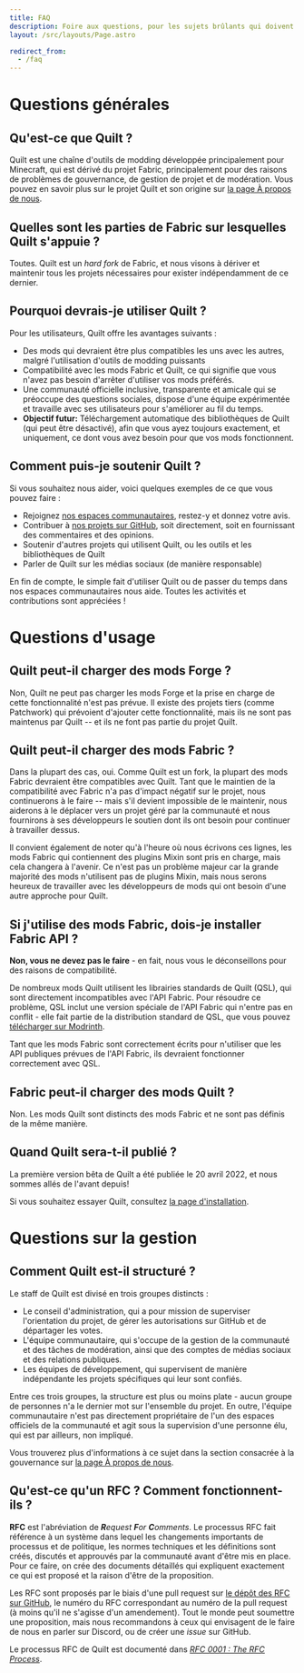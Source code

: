 ```yaml
---
title: FAQ
description: Foire aux questions, pour les sujets brûlants qui doivent être abordés régulièrement.
layout: /src/layouts/Page.astro

redirect_from:
  - /faq
---
```



# Questions générales

<Message>

## Qu'est-ce que Quilt ?

Quilt est une chaîne d'outils de modding développée principalement pour Minecraft, qui est dérivé du projet Fabric, principalement pour des raisons de problèmes de gouvernance, de gestion de projet et de modération. Vous pouvez en savoir plus sur le projet Quilt et son origine sur [la page À propos de nous](/fr/about).

</Message>

<Message>

## Quelles sont les parties de Fabric sur lesquelles Quilt s'appuie ?

Toutes. Quilt est un _hard fork_ de Fabric, et nous visons à dériver et maintenir tous les projets nécessaires pour exister indépendamment de ce dernier.

</Message>

<Message>

## Pourquoi devrais-je utiliser Quilt ?

Pour les utilisateurs, Quilt offre les avantages suivants :

- Des mods qui devraient être plus compatibles les uns avec les autres, malgré l'utilisation d'outils de modding puissants
- Compatibilité avec les mods Fabric et Quilt, ce qui signifie que vous n'avez pas besoin d'arrêter d'utiliser vos mods préférés.
- Une communauté officielle inclusive, transparente et amicale qui se préoccupe des questions sociales, dispose d'une équipe expérimentée et travaille avec ses utilisateurs pour s'améliorer au fil du temps.
- **Objectif futur:** Téléchargement automatique des bibliothèques de Quilt (qui peut être désactivé), afin que vous ayez toujours exactement, et uniquement, ce dont vous avez besoin pour que vos mods fonctionnent.

</Message>

<Message>

## Comment puis-je soutenir Quilt ?

Si vous souhaitez nous aider, voici quelques exemples de ce que vous pouvez faire :

- Rejoignez [nos espaces communautaires](/fr/communauté), restez-y et donnez votre avis.
- Contribuer à [nos projets sur GitHub](https://github.com/quiltmc), soit directement, soit en fournissant des commentaires et des opinions.
- Soutenir d'autres projets qui utilisent Quilt, ou les outils et les bibliothèques de Quilt
- Parler de Quilt sur les médias sociaux (de manière responsable)

[//]: # "* Help with ongoing costs by [supporting us financially on OpenCollective](https://opencollective.com/quiltmc)"

En fin de compte, le simple fait d'utiliser Quilt ou de passer du temps dans nos espaces communautaires nous aide. Toutes les activités et contributions sont appréciées !

</Message>

# Questions d'usage

<Message>

## Quilt peut-il charger des mods Forge ?

Non, Quilt ne peut pas charger les mods Forge et la prise en charge de cette fonctionnalité n'est pas prévue. Il existe des projets tiers (comme Patchwork) qui prévoient d'ajouter cette fonctionnalité, mais ils ne sont pas maintenus par Quilt -- et ils ne font pas partie du projet Quilt.

</Message>

<Message>

## Quilt peut-il charger des mods Fabric ?

Dans la plupart des cas, oui. Comme Quilt est un fork, la plupart des mods Fabric devraient être compatibles avec Quilt. Tant que le maintien de la compatibilité avec Fabric n'a pas d'impact négatif sur le projet, nous continuerons à le faire -- mais s'il devient impossible de le maintenir, nous aiderons à le déplacer vers un projet géré par la communauté et nous fournirons à ses développeurs le soutien dont ils ont besoin pour continuer à travailler dessus.

Il convient également de noter qu'à l'heure où nous écrivons ces lignes, les mods Fabric qui contiennent des plugins Mixin sont pris en charge, mais cela changera à l'avenir. Ce n'est pas un problème majeur car la grande majorité des mods n'utilisent pas de plugins Mixin, mais nous serons heureux de travailler avec les développeurs de mods qui ont besoin d'une autre approche pour Quilt.

</Message>

<Message>

## Si j'utilise des mods Fabric, dois-je installer Fabric API ?

**Non, vous ne devez pas le faire** - en fait, nous vous le déconseillons pour des raisons de compatibilité.

De nombreux mods Quilt utilisent les librairies standards de Quilt (QSL), qui sont directement incompatibles avec l'API Fabric. Pour résoudre ce problème, QSL inclut une version spéciale de l'API Fabric qui n'entre pas en conflit - elle fait partie de la distribution standard de QSL, que vous pouvez [télécharger sur Modrinth](https://modrinth.com/mod/qsl).

Tant que les mods Fabric sont correctement écrits pour n'utiliser que les API publiques prévues de l'API Fabric, ils devraient fonctionner correctement avec QSL.

</Message>

<Message>

## Fabric peut-il charger des mods Quilt ?

Non. Les mods Quilt sont distincts des mods Fabric et ne sont pas définis de la même manière.

</Message>

<Message>

## Quand Quilt sera-t-il publié ?

La première version bêta de Quilt a été publiée le 20 avril 2022, et nous sommes allés de l'avant depuis!

Si vous souhaitez essayer Quilt, consultez [la page d'installation](/fr/install). [<i class="fas fa-cannabis has-text-dark is-pulled-right"></i>](https://www.youtube.com/watch?v=DJfg39WkMvE)

</Message>

# Questions sur la gestion

<Message>

## Comment Quilt est-il structuré ?

Le staff de Quilt est divisé en trois groupes distincts :

- Le conseil d'administration, qui a pour mission de superviser l'orientation du projet, de gérer les autorisations sur GitHub et de départager les votes.
- L'équipe communautaire, qui s'occupe de la gestion de la communauté et des tâches de modération, ainsi que des comptes de médias sociaux et des relations publiques.
- Les équipes de développement, qui supervisent de manière indépendante les projets spécifiques qui leur sont confiés.

Entre ces trois groupes, la structure est plus ou moins plate - aucun groupe de personnes n'a le dernier mot sur l'ensemble du projet. En outre, l'équipe communautaire n'est pas directement propriétaire de l'un des espaces officiels de la communauté et agit sous la supervision d'une personne élu, qui est par ailleurs, non impliqué.

Vous trouverez plus d'informations à ce sujet dans la section consacrée à la gouvernance sur [la page À propos de nous](/fr/about/#governance).

</Message>

<Message>

## Qu'est-ce qu'un RFC ? Comment fonctionnent-ils ?

**RFC** est l'abréviation de _**R**equest **F**or **C**omments_. Le processus RFC fait référence à un système dans lequel les changements importants de processus et de politique, les normes techniques et les définitions sont créés, discutés et approuvés par la communauté avant d'être mis en place. Pour ce faire, on crée des documents détaillés qui expliquent exactement ce qui est proposé et la raison d'être de la proposition.

Les RFC sont proposés par le biais d'une pull request sur [le dépôt des RFC sur GitHub](https://github.com/QuiltMC/rfcs), le numéro du RFC correspondant au numéro de la pull request (à moins qu'il ne s'agisse d'un amendement). Tout le monde peut soumettre une proposition, mais nous recommandons à ceux qui envisagent de le faire de nous en parler sur Discord, ou de créer une _issue_ sur GitHub.

Le processus RFC de Quilt est documenté dans [_RFC 0001 : The RFC Process_](https://github.com/QuiltMC/rfcs/blob/master/structure/0001-rfc-process.md).

</Message>
